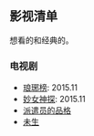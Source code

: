 == 影视清单 ==
想看的和经典的。

=== 电视剧 ===
* [[http://movie.douban.com/subject/25754848/ | 琅琊榜]]:  2015.11
* [[ http://movie.douban.com/subject/4738652/ | 妙女神探]]: 2015.11
* [[http://movie.douban.com/subject/2040834/| 派遣员的品格]]
* [[http://movie.douban.com/subject/25870057/| 未生]]
